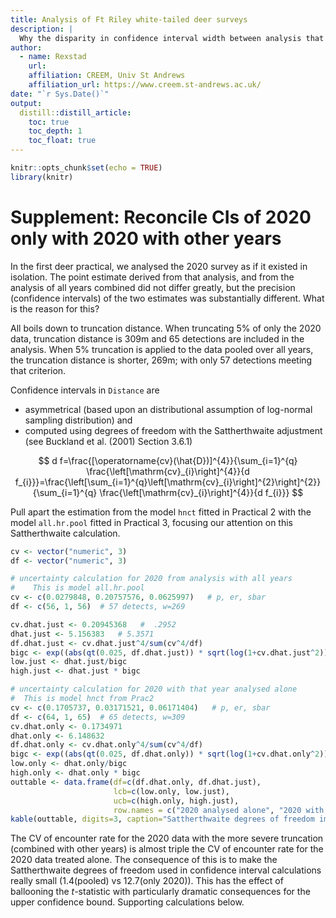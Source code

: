 ```yaml
---
title: Analysis of Ft Riley white-tailed deer surveys
description: |
  Why the disparity in confidence interval width between analysis that treats 2020 survey in isolation and analysis that includes 2020 in a model that uses all years' data to produce year-specific density estimates?
author:
  - name: Rexstad
    url: 
    affiliation: CREEM, Univ St Andrews
    affiliation_url: https://www.creem.st-andrews.ac.uk/
date: "`r Sys.Date()`"
output: 
  distill::distill_article:
    toc: true
    toc_depth: 1
    toc_float: true
---
```


```r
knitr::opts_chunk$set(echo = TRUE)
library(knitr)
```

# Supplement: Reconcile CIs of 2020 only with 2020 with other years

In the first deer practical, we analysed the 2020 survey as if it existed in isolation.  The point estimate derived from that analysis, and from the analysis of all years combined did not differ greatly, but the precision (confidence intervals) of the two estimates was substantially different.  What is the reason for this?

All boils down to truncation distance.  When truncating 5% of only the 2020 data, truncation distance is 309m and 65 detections are included in the analysis.  When 5% truncation is applied to the data pooled over all years, the truncation distance is shorter, 269m; with only 57 detections meeting that criterion.

Confidence intervals in `Distance` are 

- asymmetrical (based upon an distributional assumption of log-normal sampling distribution) and
- computed using degrees of freedom with the Sattherthwaite adjustment (see Buckland et al. (2001) Section 3.6.1)

$$
d f=\frac{[\operatorname{cv}(\hat{D})]^{4}}{\sum_{i=1}^{q} \frac{\left[\mathrm{cv}_{i}\right]^{4}}{d f_{i}}}=\frac{\left[\sum_{i=1}^{q}\left[\mathrm{cv}_{i}\right]^{2}\right]^{2}}{\sum_{i=1}^{q} \frac{\left[\mathrm{cv}_{i}\right]^{4}}{d f_{i}}}
$$

Pull apart the estimation from the model `hnct` fitted in Practical 2 with the model `all.hr.pool` fitted in Practical 3, focusing our attention on this Sattherthwaite calculation.


```r
cv <- vector("numeric", 3)
df <- vector("numeric", 3)

# uncertainty calculation for 2020 from analysis with all years
#    This is model all.hr.pool
cv <- c(0.0279848, 0.20757576, 0.0625997)   # p, er, sbar
df <- c(56, 1, 56)  # 57 detects, w=269

cv.dhat.just <- 0.20945368   #  .2952 
dhat.just <- 5.156383   # 5.3571
df.dhat.just <- cv.dhat.just^4/sum(cv^4/df)
bigc <- exp((abs(qt(0.025, df.dhat.just)) * sqrt(log(1+cv.dhat.just^2))))
low.just <- dhat.just/bigc
high.just <- dhat.just * bigc

# uncertainty calculation for 2020 with that year analysed alone
#  This is model hnct from Prac2
cv <- c(0.1705737, 0.03171521, 0.06171404)   # p, er, sbar
df <- c(64, 1, 65)  # 65 detects, w=309
cv.dhat.only <- 0.1734971
dhat.only <- 6.148632
df.dhat.only <- cv.dhat.only^4/sum(cv^4/df)
bigc <- exp((abs(qt(0.025, df.dhat.only)) * sqrt(log(1+cv.dhat.only^2))))
low.only <- dhat.only/bigc
high.only <- dhat.only * bigc
outtable <- data.frame(df=c(df.dhat.only, df.dhat.just),
                       lcb=c(low.only, low.just),
                       ucb=c(high.only, high.just),
                       row.names = c("2020 analysed alone", "2020 with other years"))
kable(outtable, digits=3, caption="Sattherthwaite degrees of freedom impact on confidence interval bounds")
```


The CV of encounter rate for the 2020 data with the more severe truncation (combined with other years) is almost triple the CV of encounter rate for the 2020 data treated alone.  The consequence of this is to make the Sattherthwaite degrees of freedom used in confidence interval calculations really small (1.4(pooled) vs 12.7(only 2020)).  This has the effect of ballooning the $t$-statistic with particularly dramatic consequences for the upper confidence bound.  Supporting calculations below.
